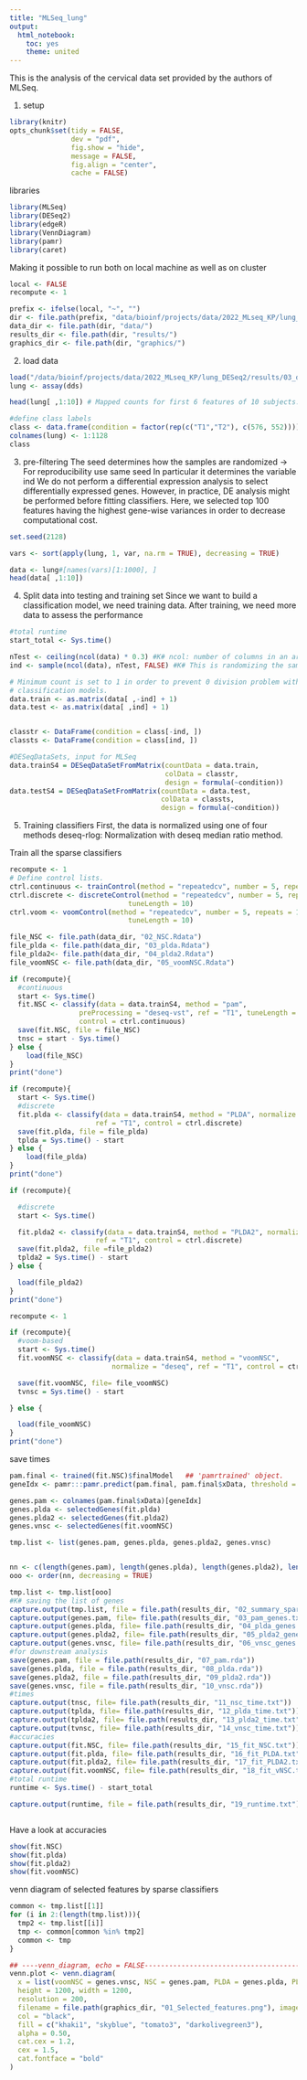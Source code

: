 ```yaml
---
title: "MLSeq_lung"
output:
  html_notebook:
    toc: yes
    theme: united
---
```

This is the analysis of the cervical data set provided by the authors of MLSeq.



1. setup
```r
library(knitr)
opts_chunk$set(tidy = FALSE,
               dev = "pdf",
               fig.show = "hide",
               message = FALSE,
               fig.align = "center",
               cache = FALSE)

```
libraries
```r
library(MLSeq)
library(DESeq2)
library(edgeR)
library(VennDiagram)
library(pamr)
library(caret)

```
Making it possible to run both on local machine as well as on cluster
```r
local <- FALSE
recompute <- 1

prefix <- ifelse(local, "~", "")
dir <- file.path(prefix, "data/bioinf/projects/data/2022_MLseq_KP/lung_MLSeq")
data_dir <- file.path(dir, "data/")
results_dir <- file.path(dir, "results/")
graphics_dir <- file.path(dir, "graphics/")
```
2. load data

```r

load("/data/bioinf/projects/data/2022_MLseq_KP/lung_DESeq2/results/03_dds_pre_processed.Rdata")
lung <- assay(dds)

head(lung[ ,1:10]) # Mapped counts for first 6 features of 10 subjects.

#define class labels
class <- data.frame(condition = factor(rep(c("T1","T2"), c(576, 552))))
colnames(lung) <- 1:1128
class
```
3. pre-filtering
The seed determines how the samples are randomized -> For reproducibility use same seed
In particular it determines the variable ind
We do not perform a differential expression analysis to select differentially expressed genes. However, in practice, DE analysis might be performed before fitting classifiers. Here, we selected top 100 features having the highest gene-wise variances in order to decrease computational cost.
```r
set.seed(2128)

vars <- sort(apply(lung, 1, var, na.rm = TRUE), decreasing = TRUE)

data <- lung#[names(vars)[1:1000], ]
head(data[ ,1:10])
```
4. Split data into testing and training set
Since we want to build a classification model, we need training data.
After training, we need more data to assess the performance


```r
#total runtime
start_total <- Sys.time()

nTest <- ceiling(ncol(data) * 0.3) #K# ncol: number of columns in an array
ind <- sample(ncol(data), nTest, FALSE) #K# This is randomizing the samples

# Minimum count is set to 1 in order to prevent 0 division problem within
# classification models.
data.train <- as.matrix(data[ ,-ind] + 1)
data.test <- as.matrix(data[ ,ind] + 1)


classtr <- DataFrame(condition = class[-ind, ])
classts <- DataFrame(condition = class[ind, ])

#DESeqDataSets, input for MLSeq
data.trainS4 = DESeqDataSetFromMatrix(countData = data.train,
                                      colData = classtr,
                                      design = formula(~condition))
data.testS4 = DESeqDataSetFromMatrix(countData = data.test,
                                     colData = classts,
                                     design = formula(~condition))

```
5. Training classifiers
First, the data is normalized using one of four methods
deseq-rlog: Normalization with deseq median ratio method.

Train all the sparse classifiers

```r
recompute <- 1
# Define control lists.
ctrl.continuous <- trainControl(method = "repeatedcv", number = 5, repeats = 10)
ctrl.discrete <- discreteControl(method = "repeatedcv", number = 5, repeats = 10,
                             tuneLength = 10)
ctrl.voom <- voomControl(method = "repeatedcv", number = 5, repeats = 10,
                             tuneLength = 10)

file_NSC <- file.path(data_dir, "02_NSC.Rdata")
file_plda <- file.path(data_dir, "03_plda.Rdata")
file_plda2<- file.path(data_dir, "04_plda2.Rdata")
file_voomNSC <- file.path(data_dir, "05_voomNSC.Rdata")
```
```r
if (recompute){
  #continuous
  start <- Sys.time()
  fit.NSC <- classify(data = data.trainS4, method = "pam",
                 preProcessing = "deseq-vst", ref = "T1", tuneLength = 10,
                 control = ctrl.continuous)
  save(fit.NSC, file = file_NSC)
  tnsc = start - Sys.time()
} else {
    load(file_NSC)
}
print("done")
```
```r
if (recompute){
  start <- Sys.time()
  #discrete
  fit.plda <- classify(data = data.trainS4, method = "PLDA", normalize = "deseq",
                     ref = "T1", control = ctrl.discrete)
  save(fit.plda, file = file_plda)
  tplda = Sys.time() - start
} else {
    load(file_plda)
}
print("done")
```
```r
if (recompute){

  #discrete
  start <- Sys.time()

  fit.plda2 <- classify(data = data.trainS4, method = "PLDA2", normalize = "deseq",
                     ref = "T1", control = ctrl.discrete)
  save(fit.plda2, file =file_plda2)
  tplda2 = Sys.time() - start
} else {

  load(file_plda2)
}
print("done")
```
```r
recompute <- 1

if (recompute){
  #voom-based
  start <- Sys.time()
  fit.voomNSC <- classify(data = data.trainS4, method = "voomNSC",
                         normalize = "deseq", ref = "T1", control = ctrl.voom)

  save(fit.voomNSC, file= file_voomNSC)
  tvnsc = Sys.time() - start

} else {

  load(file_voomNSC)
}
print("done")
```
save times

```r
pam.final <- trained(fit.NSC)$finalModel   ## 'pamrtrained' object.
geneIdx <- pamr:::pamr.predict(pam.final, pam.final$xData, threshold = pam.final$threshold, type = "nonzero")

genes.pam <- colnames(pam.final$xData)[geneIdx]
genes.plda <- selectedGenes(fit.plda)
genes.plda2 <- selectedGenes(fit.plda2)
genes.vnsc <- selectedGenes(fit.voomNSC)

tmp.list <- list(genes.pam, genes.plda, genes.plda2, genes.vnsc)


nn <- c(length(genes.pam), length(genes.plda), length(genes.plda2), length(genes.vnsc))
ooo <- order(nn, decreasing = TRUE)

tmp.list <- tmp.list[ooo]
#K# saving the list of genes
capture.output(tmp.list, file = file.path(results_dir, "02_summary_sparse_classifiers.txt"))
capture.output(genes.pam, file= file.path(results_dir, "03_pam_genes.txt"))
capture.output(genes.plda, file= file.path(results_dir, "04_plda_genes.txt"))
capture.output(genes.plda2, file= file.path(results_dir, "05_plda2_genes.txt"))
capture.output(genes.vnsc, file= file.path(results_dir, "06_vnsc_genes.txt"))
#for downstream analysis
save(genes.pam, file = file.path(results_dir, "07_pam.rda"))
save(genes.plda, file = file.path(results_dir, "08_plda.rda"))
save(genes.plda2, file = file.path(results_dir, "09_plda2.rda"))
save(genes.vnsc, file = file.path(results_dir, "10_vnsc.rda"))
#times
capture.output(tnsc, file= file.path(results_dir, "11_nsc_time.txt"))
capture.output(tplda, file= file.path(results_dir, "12_plda_time.txt"))
capture.output(tplda2, file= file.path(results_dir, "13_plda2_time.txt"))
capture.output(tvnsc, file= file.path(results_dir, "14_vnsc_time.txt"))
#accuracies
capture.output(fit.NSC, file= file.path(results_dir, "15_fit_NSC.txt"))
capture.output(fit.plda, file= file.path(results_dir, "16_fit_PLDA.txt"))
capture.output(fit.plda2, file= file.path(results_dir, "17_fit_PLDA2.txt"))
capture.output(fit.voomNSC, file= file.path(results_dir, "18_fit_vNSC.txt"))
#total runtime
runtime <- Sys.time() - start_total

capture.output(runtime, file = file.path(results_dir, "19_runtime.txt"))
```
```r

```
Have a look at accuracies

```r
show(fit.NSC)
show(fit.plda)
show(fit.plda2)
show(fit.voomNSC)

```
venn diagram of selected features by sparse classifiers
```r
common <- tmp.list[[1]]
for (i in 2:(length(tmp.list))){
  tmp2 <- tmp.list[[i]]
  tmp <- common[common %in% tmp2]
  common <- tmp
}

## ----venn_diagram, echo = FALSE-----------------------------------------------
venn.plot <- venn.diagram(
  x = list(voomNSC = genes.vnsc, NSC = genes.pam, PLDA = genes.plda, PLDA2 = genes.plda2),
  height = 1200, width = 1200,
  resolution = 200,
  filename = file.path(graphics_dir, "01_Selected_features.png"), imagetype = "png",
  col = "black",
  fill = c("khaki1", "skyblue", "tomato3", "darkolivegreen3"),
  alpha = 0.50,
  cat.cex = 1.2,
  cex = 1.5,
  cat.fontface = "bold"
)
```